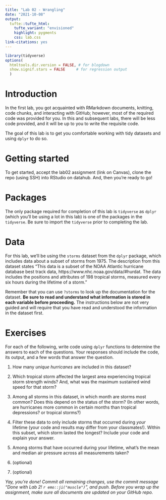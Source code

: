 ```yaml
---
title: "Lab 02 - Wrangling"
date: "2021-10-08"
output: 
  tufte::tufte_html:
    tufte_variant: "envisioned"
    highlight: pygments
    css: lab.css
link-citations: yes
---
```


```r
library(tidyverse)
options(
  htmltools.dir.version = FALSE, # for blogdown
  show.signif.stars = FALSE     # for regression output
  )
```

# Introduction

In the first lab, you got acquainted with RMarkdown documents, knitting, code chunks, and interacting with GitHub; however, most of the required code was provided for you. In this and subsequent labs, there will be less code provided, and it will be up to you to write the requisite code. 

The goal of this lab is to get you comfortable working with tidy datasets and using `dplyr` to do so. 

# Getting started

To get started, accept the lab02 assignment (link on Canvas), clone the repo (using SSH) into RStudio on datahub. And, then you're ready to go!

# Packages

The only package required for completion of this lab is `tidyverse` as `dplyr` (which you'll be using a lot in this lab) is one of the packages in the `tidyverse`. Be sure to import the `tidyverse` prior to completing the lab.

# Data

For this lab, we'll be using the `storms` dataset from the `dplyr` package, which includes data about a subset of storms from 1975. The description from this dataset states "This data is a subset of the NOAA Atlantic hurricane database best track data, https://www.nhc.noaa.gov/data/#hurdat. The data includes the positions and attributes of 198 tropical storms, measured every six hours during the lifetime of a storm."

Remember that you can use `?storms` to look up the documentation for the dataset. **Be sure to read and understand what information is stored in each variable before proceeding.** The instructions below are not very guided and will require that you have read and understood the information in the dataset first.

# Exercises

For each of the following, write code using `dplyr` functions to determine the answers to each of the questions. Your responses should include the code, its output, and a few words that answer the question.

1. How many *unique* *hurricanes* are included in this dataset? 

2. Which tropical storm affected the largest area experiencing tropical storm strength winds? And, what was the maximum sustained wind speed for that storm?

3. Among all storms in this dataset, in which month are storms most common? Does this depend on the status of the storm? (In other words, are hurricanes more common in certain months than tropical depressions? or tropical storms?) 

4. Filter these data to only include storms that occurred during *your* lifetime (your code and results may differ from your classmates!). Within this subset, which storm lasted the longest? Include your code and explain your answer.

5. Among storms that have occurred during your lifetime, what's the mean and median air pressure across all measurements taken? 

6. (optional)

7. (optional) 

*Yay, you're done! Commit all remaining changes, use the commit message "Done with Lab 2! `r emo::ji("muscle")`", and push. Before you wrap up the assignment, make sure all documents are updated on your GitHub repo.*

